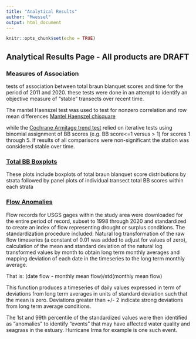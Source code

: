 ```yaml
---
title: "Analytical Results"
author: "Mwessel"
output: html_document
---
```


```r
knitr::opts_chunk$set(echo = TRUE)
```

## Analytical Results Page - All products are DRAFT


### Measures of Association
tests of association between total braun blanquet scores and time for the period of 2011 and 2020.
these tests were done in an attempt to identify an objective measure of "stable" transects over recent time.

The mantel Haenszel test was used to test for nonzero correlation and row mean differences
[Mantel Haenszel chisquare](https://mikewessel.github.io/AP/docs/Chisq.pdf){target="_blank"} 

while the [Cochrane Armitage trend test](https://mikewessel.github.io/AP/docs/Cochrane.pdf){target="_blank"} 
relied on iterative tests using binomial assignment of BB scores (e.g. BB score<=1 versus > 1) for scores 1 through 5. If results of all comparisons were non-significant the station was considered stable over time. 

### [Total BB Boxplots](https://mikewessel.github.io/AP/docs/totalBB.pdf){target="_blank"}
These plots include boxplots of total braun blanquet score distributions by strata followed by panel plots of 
individual transect total BB scores within each strata

### [Flow Anomalies](https://mikewessel.github.io/AP/docs/flows.pdf){target="_blank"}
Flow records for USGS gages within the study area were downloaded for the entire period of record, subset to 1998 through 2020
and standardized to create an index of flow representing drought or surplus conditions. The standardization procedure included:
Natural log transformation of the raw flow timeseries (a constant of 0.01 was added to adjust for values of zero),
calculation of the mean and standard deviation of the natural log transformed values by month to obtain long term monthly averages   and mapping deviation of each date in the timeseries to the long term monthly average. 

That is:
    (date flow - monthly mean flow)/std(monthly mean flow)
    
This function produces a timeseries of daily values expressed in term of deviations from long term averages in units of standard deviation such that the mean is zero. Deviations greater than +/- 2 indicate strong deviations from long term average conditions.

The 1st and 99th percentile of the standardized values were then identified as "anomalies" to identify "events" that may have affected water quality and seagrass in the estuary. Hurricane Irma for example is one such event. 










